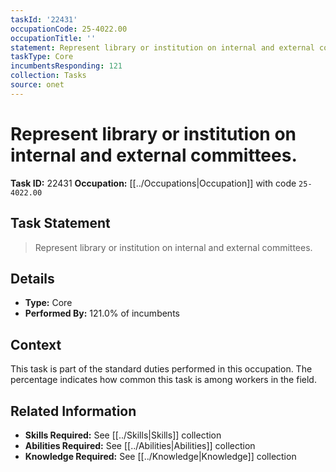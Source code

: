 ```yaml
---
taskId: '22431'
occupationCode: 25-4022.00
occupationTitle: ''
statement: Represent library or institution on internal and external committees.
taskType: Core
incumbentsResponding: 121
collection: Tasks
source: onet
---
```

# Represent library or institution on internal and external committees.

**Task ID:** 22431
**Occupation:** [[../Occupations|Occupation]] with code `25-4022.00`

## Task Statement

> Represent library or institution on internal and external committees.

## Details

- **Type:** Core
- **Performed By:** 121.0% of incumbents

## Context

This task is part of the standard duties performed in this occupation. The percentage indicates how common this task is among workers in the field.

## Related Information

- **Skills Required:** See [[../Skills|Skills]] collection
- **Abilities Required:** See [[../Abilities|Abilities]] collection
- **Knowledge Required:** See [[../Knowledge|Knowledge]] collection
